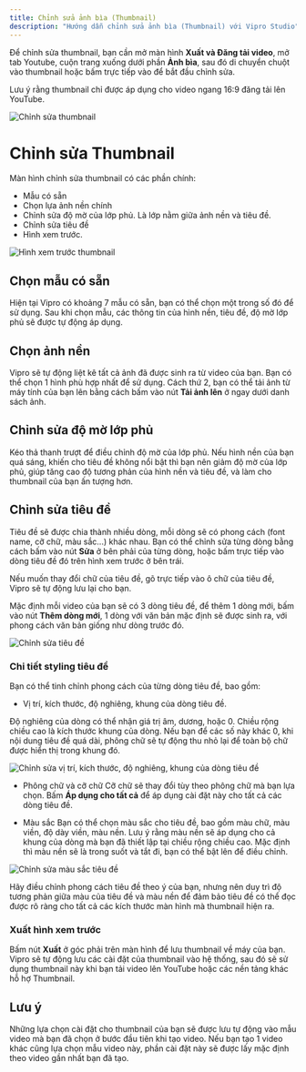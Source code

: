```yaml
---
title: Chỉnh sửa ảnh bìa (Thumbnail)
description: "Hướng dẫn chỉnh sửa ảnh bìa (Thumbnail) với Vipro Studio"
---
```


Để chỉnh sửa thumbnail, bạn cần mở màn hình **Xuất và Đăng tải video**, mở tab Youtube, cuộn trang xuống dưới phần **Ảnh bìa**, sau đó di chuyển chuột vào thumbnail hoặc bấm trực tiếp vào để bắt đầu chỉnh sửa.

Lưu ý rằng thumbnail chỉ được áp dụng cho video ngang 16:9 đăng tải lên YouTube.

<img
  src='/images/usage/publish-video/thumbnail-editor.jpg'
  alt='Chỉnh sửa thumbnail'
  className='rounded-lg'
/>

# Chỉnh sửa Thumbnail

Màn hình chỉnh sửa thumbnail có các phần chính:

- Mẫu có sẵn
- Chọn lựa ảnh nền chính
- Chỉnh sửa độ mờ của lớp phủ. Là lớp nằm giữa ảnh nền và tiêu đề.
- Chỉnh sửa tiêu đề
- Hình xem trước.

<img
  src='/images/usage/publish-video/thumbnail-editor-preview.jpg'
  alt='Hình xem trước thumbnail'
  className='rounded-lg'
/>

## Chọn mẫu có sẵn

Hiện tại Vipro có khoảng 7 mẫu có sẵn, bạn có thể chọn một trong số đó để sử dụng. Sau khi chọn mẫu, các thông tin của hình nền, tiêu đề, độ mờ lớp phủ sẽ được tự động áp dụng.

## Chọn ảnh nền

Vipro sẽ tự động liệt kê tất cả ảnh đã được sinh ra từ video của bạn. Bạn có thể chọn 1 hình phù hợp nhất để sử dụng.
Cách thứ 2, bạn có thể tải ảnh từ máy tính của bạn lên bằng cách bấm vào nút **Tải ảnh lên** ở ngay dưới danh sách ảnh.

## Chỉnh sửa độ mờ lớp phủ

Kéo thả thanh trượt để điều chỉnh độ mờ của lớp phủ. Nếu hình nền của bạn quá sáng, khiến cho tiêu đề không nổi bật thì bạn nên giảm độ mờ của lớp phủ, giúp tăng cao độ tương phản của hình nền và tiêu đề, và làm cho thumbnail của bạn ấn tượng hơn.

## Chỉnh sửa tiêu đề

Tiêu đề sẽ được chia thành nhiều dòng, mỗi dòng sẽ có phong cách (font name, cỡ chữ, màu sắc...) khác nhau. Bạn có thể chỉnh sửa từng dòng bằng cách bấm vào nút **Sửa** ở bên phải của từng dòng, hoặc bấm trực tiếp vào dòng tiêu đề đó trên hình xem trước ở bên trái.

Nếu muốn thay đổi chữ của tiêu đề, gõ trực tiếp vào ô chữ của tiêu đề, Vipro sẽ tự động lưu lại cho bạn.

Mặc định mỗi video của bạn sẽ có 3 dòng tiêu đề, để thêm 1 dòng mới, bấm vào nút **Thêm dòng mới**, 1 dòng với văn bản mặc định sẽ được sinh ra, với phong cách văn bản giống như dòng trước đó.

<img
  src='/images/usage/publish-video/thumbnail-editor-edit-title.jpg'
  alt='Chỉnh sửa tiêu đề'
  className='rounded-lg'
/>

### Chi tiết styling tiêu đề

Bạn có thể tinh chỉnh phong cách của từng dòng tiêu đề, bao gồm:

- Vị trí, kích thước, độ nghiêng, khung của dòng tiêu đề.

Độ nghiêng của dòng có thể nhận giá trị âm, dương, hoặc 0.
Chiều rộng chiều cao là kích thước khung của dòng. Nếu bạn để các số này khác 0, khi nội dung tiêu đề quá dài, phông chữ sẽ tự động thu nhỏ lại để toàn bộ chữ được hiển thị trong khung đó.

<img
  src='/images/usage/publish-video/thumbnail-editor-edit-title-style.jpg'
  alt='Chỉnh sửa vị trí, kích thước, độ nghiêng, khung của dòng tiêu đề'
  className='rounded-lg'
/>

- Phông chữ và cỡ chữ
  Cỡ chữ sẽ thay đổi tùy theo phông chữ mà bạn lựa chọn. Bấm **Áp dụng cho tất cả** để áp dụng cài đặt này cho tất cả các dòng tiêu đề.

- Màu sắc
  Bạn có thể chọn màu sắc cho tiêu đề, bao gồm màu chữ, màu viền, độ dày viền, màu nền. Lưu ý rằng màu nền sẽ áp dụng cho cả khung của dòng mà bạn đã thiết lập tại chiều rộng chiều cao.
  Mặc định thì màu nền sẽ là trong suốt và tắt đi, bạn có thể bật lên để điều chỉnh.

<img
  src='/images/usage/publish-video/thumbnail-editor-edit-title-style-color.jpg'
  alt='Chỉnh sửa màu sắc tiêu đề'
  className='rounded-lg'
/>

Hãy điều chỉnh phong cách tiêu đề theo ý của bạn, nhưng nên duy trì độ tương phản giữa màu của tiêu đề và màu nền để đảm bảo tiêu đề có thể đọc được rõ ràng cho tất cả các kích thước màn hình mà thumbnail hiện ra.

### Xuất hình xem trước

Bấm nút **Xuất** ở góc phải trên màn hình để lưu thumbnail về máy của bạn. Vipro sẽ tự động lưu các cài đặt của thumbnail vào hệ thống, sau đó sẽ sử dụng thumbnail này khi bạn tải video lên YouTube hoặc các nền tảng khác hỗ hợ Thumbnail.

## Lưu ý

Những lựa chọn cài đặt cho thumbnail của bạn sẽ được lưu tự động vào mẫu video mà bạn đã chọn ở bước đầu tiên khi tạo video. Nếu bạn tạo 1 video khác cũng lựa chọn mẫu video này, phần cài đặt này sẽ được lấy mặc định theo video gần nhất bạn đã tạo.
